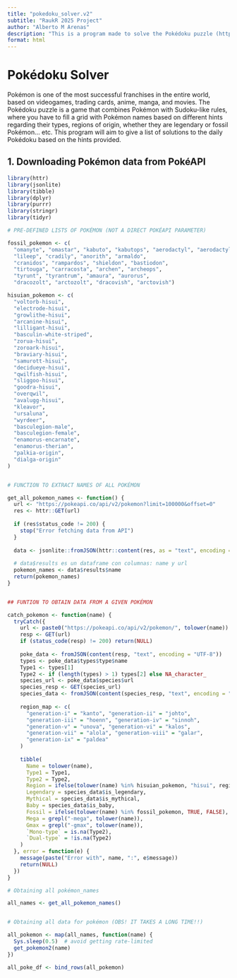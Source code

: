 ```yaml
---
title: "pokedoku_solver.v2"
subtitle: "RaukR 2025 Project"
author: "Alberto M Arenas"
description: "This is a program made to solve the Pokédoku puzzle (https://pokedoku.com/) using data downloaded from the PokeAPI database (https://pokeapi.co)" 
format: html
---
```


# Pokédoku Solver

Pokémon is one of the most successful franchises in the entire world, based on videogames, trading cards, anime, manga, and movies. The Pokédoku puzzle is a game that combines Pokémon with Sudoku-like rules, where you have to fill a grid with Pokémon names based on different hints regarding their types, regions of origin, whether they are legendary or fossil Pokémon... etc. This program will aim to give a list of solutions to the daily Pokédoku based on the hints provided.


## 1. Downloading Pokémon data from PokéAPI


```r
library(httr)
library(jsonlite)
library(tibble)
library(dplyr)
library(purrr)
library(stringr)
library(tidyr)

# PRE-DEFINED LISTS OF POKÉMON (NOT A DIRECT POKÉAPI PARAMETER) 

fossil_pokemon <- c(
  "omanyte", "omastar", "kabuto", "kabutops", "aerodactyl", "aerodactyl-mega",
  "lileep", "cradily", "anorith", "armaldo",
  "cranidos", "rampardos", "shieldon", "bastiodon",
  "tirtouga", "carracosta", "archen", "archeops",
  "tyrunt", "tyrantrum", "amaura", "aurorus",
  "dracozolt", "arctozolt", "dracovish", "arctovish")

hisuian_pokemon <- c(
  "voltorb-hisui",
  "electrode-hisui",
  "growlithe-hisui",
  "arcanine-hisui",
  "lilligant-hisui",
  "basculin-white-striped",
  "zorua-hisui",
  "zoroark-hisui",
  "braviary-hisui",
  "samurott-hisui",
  "decidueye-hisui",
  "qwilfish-hisui",
  "sliggoo-hisui",
  "goodra-hisui",
  "overqwil",
  "avalugg-hisui",
  "kleavor",
  "ursaluna",
  "wyrdeer",
  "basculegion-male",
  "basculegion-female",
  "enamorus-encarnate",
  "enamorus-therian",
  "palkia-origin",
  "dialga-origin"
)


# FUNCTION TO EXTRACT NAMES OF ALL POKÉMON

get_all_pokemon_names <- function() {
  url <- "https://pokeapi.co/api/v2/pokemon?limit=100000&offset=0"
  res <- httr::GET(url)
  
  if (res$status_code != 200) {
    stop("Error fetching data from API")
  }
  
  data <- jsonlite::fromJSON(httr::content(res, as = "text", encoding = "UTF-8"))
  
  # data$results es un dataframe con columnas: name y url
  pokemon_names <- data$results$name
  return(pokemon_names)
}


## FUNTION TO OBTAIN DATA FROM A GIVEN POKÉMON

catch_pokemon <- function(name) {
  tryCatch({
    url <- paste0("https://pokeapi.co/api/v2/pokemon/", tolower(name))
    resp <- GET(url)
    if (status_code(resp) != 200) return(NULL)
    
    poke_data <- fromJSON(content(resp, "text", encoding = "UTF-8"))
    types <- poke_data$types$type$name
    Type1 <- types[1]
    Type2 <- if (length(types) > 1) types[2] else NA_character_
    species_url <- poke_data$species$url
    species_resp <- GET(species_url)
    species_data <- fromJSON(content(species_resp, "text", encoding = "UTF-8"))
    
    region_map <- c(
      "generation-i" = "kanto", "generation-ii" = "johto",
      "generation-iii" = "hoenn", "generation-iv" = "sinnoh",
      "generation-v" = "unova", "generation-vi" = "kalos",
      "generation-vii" = "alola", "generation-viii" = "galar",
      "generation-ix" = "paldea"
    )
    
    tibble(
      Name = tolower(name),
      Type1 = Type1,
      Type2 = Type2,
      Region = ifelse(tolower(name) %in% hisuian_pokemon, "hisui", region_map[[species_data$generation$name]]),
      Legendary = species_data$is_legendary,
      Mythical = species_data$is_mythical,
      Baby = species_data$is_baby,
      Fossil = ifelse(tolower(name) %in% fossil_pokemon, TRUE, FALSE),
      Mega = grepl("-mega", tolower(name)),
      Gmax = grepl("-gmax", tolower(name)),
      `Mono-type` = is.na(Type2),
      `Dual-type` = !is.na(Type2)
    )
  }, error = function(e) {
    message(paste("Error with", name, ":", e$message))
    return(NULL)
  })
}
```


```r
# Obtaining all pokémon_names

all_names <- get_all_pokemon_names()


# Obtaining all data for pokémon (OBS! IT TAKES A LONG TIME!!)

all_pokemon <- map(all_names, function(name) {
  Sys.sleep(0.5)  # avoid getting rate-limited
  get_pokemon2(name)
})

all_poke_df <- bind_rows(all_pokemon)


```


